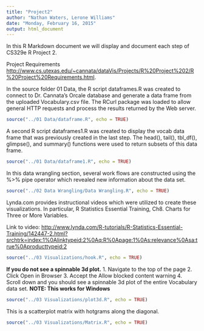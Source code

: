 ```yaml
---
title: "Project2"
author: "Nathan Waters, Lerone Williams"
date: "Monday, February 16, 2015"
output: html_document
---
```


In this R Markdown document we will display and document each step of CS329e R Project 2.

Project Requirements <http://www.cs.utexas.edu/~cannata/dataVis/Projects/R%20Project%202/R%20Project%20Requirements.html>.

In the source folder 01 Data, the R script dataframes.R was created to connect to Dr. Cannata's Orcale database and generate a data frame from the uploaded Vocabulary.csv file. The RCurl package was loaded to allow general HTTP requests and process the results returned by the Web server.


```r
source("../01 Data/dataframe.R", echo = TRUE)
```

A second R script dataframes1.R was created to display the vocab data frame that was previously created in the last step. The head(), tail(), tbl_df(), glimpse(), and summary() functions were used to return subsets of this data frame. 

```r
source("../01 Data/dataframe1.R", echo = TRUE)

```

In this data wrangling section, several work flows are constructed using the %>% pipe operator which revealed new information about the data set.

```r
source("../02 Data Wrangling/Data Wrangling.R", echo = TRUE)
```

Lynda.com provides instructional videos which were utilized to create these visualizations. In particular, R Statistics Essential Training, Ch8. Charts for Three or More Variables.

Link to video: <http://www.lynda.com/R-tutorials/R-Statistics-Essential-Training/142447-2.html?srchtrk=index:1%0Alinktypeid:2%0Aq:R%0Apage:1%0As:relevance%0Asa:true%0Aproducttypeid:2>


```r
source("../03 Visualizations/hook.R", echo = TRUE)
```

**If you do not see a spinnable 3d plot.** 
1. Navigate to the top of the page
2. Click Open in Browser 
3. Accept the Allow blocked content warning
4. Scroll down and you should see a spinnable 3d plot of the entire Vocabulary data set.
**NOTE: This works for Windows**
```r
source("../03 Visualizations/plot3d.R", echo = TRUE)
```

This is a scatterplot matrix with hotgrams along the diagonal.

```r
source("../03 Visualizations/Matrix.R", echo = TRUE)
```

